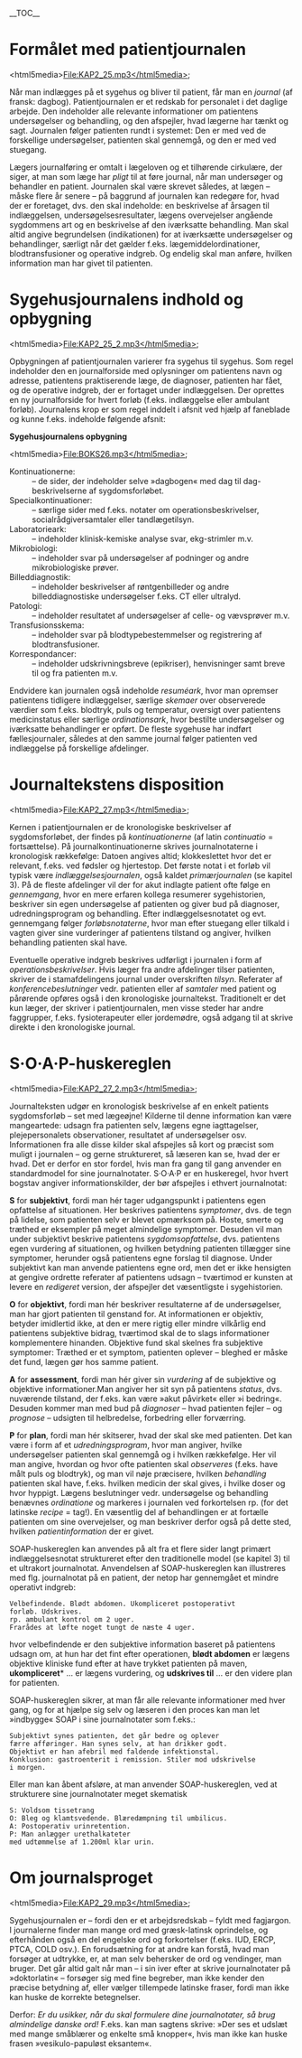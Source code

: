 __TOC__

= Formålet med patientjournalen =

&lt;html5media&gt;File:KAP2_25.mp3&lt;/html5media&gt;

Når man indlægges på et sygehus og bliver til patient, får man en ''journal'' (af fransk: dagbog). Patientjournalen er et redskab for personalet i det daglige arbejde. Den indeholder alle relevante informationer om patientens undersøgelser og behandling, og den afspejler, hvad lægerne har tænkt og sagt. Journalen følger patienten rundt i systemet: Den er med ved de forskellige undersøgelser, patienten skal gennemgå, og den er med ved stuegang.

Lægers journalføring er omtalt i lægeloven og et tilhørende cirkulære, der siger, at man som læge har ''pligt'' til at føre journal, når man undersøger og behandler en patient. Journalen skal være skrevet således, at lægen – måske flere år senere – på baggrund af journalen kan redegøre for, hvad der er foretaget, dvs. den skal indeholde: en beskrivelse af årsagen til indlæggelsen, undersøgelsesresultater, lægens overvejelser angående sygdommens art og en beskrivelse af den iværksatte behandling. Man skal altid angive begrundelsen (indikationen) for at iværksætte undersøgelser og behandlinger, særligt når det gælder f.eks. lægemiddelordinationer, blodtransfusioner og operative indgreb. Og endelig skal man anføre, hvilken information man har givet til patienten.

= Sygehusjournalens indhold og opbygning =

&lt;html5media&gt;File:KAP2_25_2.mp3&lt;/html5media&gt;

Opbygningen af patientjournalen varierer fra sygehus til sygehus. Som regel indeholder den en journalforside med oplysninger om patientens navn og adresse, patientens praktiserende læge, de diagnoser, patienten har fået, og de operative indgreb, der er fortaget under indlæggelsen. Der oprettes en ny journalforside for hvert forløb (f.eks. indlæggelse eller ambulant forløb). Journalens krop er som regel inddelt i afsnit ved hjælp af faneblade og kunne f.eks. indeholde følgende afsnit:

'''Sygehusjournalens opbygning'''

&lt;html5media&gt;File:BOKS26.mp3&lt;/html5media&gt;

; Kontinuationerne:
: – de sider, der indeholder selve »dagbogen« med dag til dag-beskrivelserne af sygdomsforløbet.
; Specialkontinuationer:
: – særlige sider med f.eks. notater om operationsbeskrivelser, socialrådgiversamtaler eller tandlægetilsyn.
; Laboratorieark:
: – indeholder klinisk-kemiske analyse svar, ekg-strimler m.v.
; Mikrobiologi:
: – indeholder svar på undersøgelser af podninger og andre mikrobiologiske prøver.
; Billeddiagnostik:
: – indeholder beskrivelser af røntgenbilleder og andre billeddiagnostiske undersøgelser f.eks. CT eller ultralyd.
; Patologi:
: – indeholder resultatet af undersøgelser af celle- og vævsprøver m.v.
; Transfusionsskema:
: – indeholder svar på blodtypebestemmelser og registrering af blodtransfusioner.
; Korrespondancer:
: – indeholder udskrivningsbreve (epikriser), henvisninger samt breve til og fra patienten m.v.

Endvidere kan journalen også indeholde ''resuméark'', hvor man opremser patientens tidligere indlæggelser, særlige ''skemaer'' over observerede værdier som f.eks. blodtryk, puls og temperatur, oversigt over patientens medicinstatus eller særlige ''ordinationsark'', hvor bestilte undersøgelser og iværksatte behandlinger er opført. De fleste sygehuse har indført fællesjournaler, således at den samme journal følger patienten ved indlæggelse på forskellige afdelinger.

= Journaltekstens disposition =

&lt;html5media&gt;File:KAP2_27.mp3&lt;/html5media&gt;

Kernen i patientjournalen er de kronologiske beskrivelser af sygdomsforløbet, der findes på ''kontinuationerne'' (af latin ''continuatio'' = fortsættelse). På journalkontinuationerne skrives journalnotaterne i kronologisk rækkefølge: Datoen angives altid; klokkeslettet hvor det er relevant, f.eks. ved fødsler og hjertestop. Det første notat i et forløb vil typisk være ''indlæggelsesjournalen'', også kaldet ''primærjournalen'' (se kapitel 3). På de fleste afdelinger vil der for akut indlagte patient ofte følge en ''gennemgang'', hvor en mere erfaren kollega resumerer sygehistorien, beskriver sin egen undersøgelse af patienten og giver bud på diagnoser, udredningsprogram og behandling. Efter indlæggelsesnotatet og evt. gennemgang følger ''forløbsnotaterne'', hvor man efter stuegang eller tilkald i vagten giver sine vurderinger af patientens tilstand og angiver, hvilken behandling patienten skal have.

Eventuelle operative indgreb beskrives udførligt i journalen i form af ''operationsbeskrivelser''. Hvis læger fra andre afdelinger tilser patienten, skriver de i stamafdelingens journal under overskriften ''tilsyn''. Referater af ''konferencebeslutninger'' vedr. patienten eller af ''samtaler'' med patient og pårørende opføres også i den kronologiske journaltekst. Traditionelt er det kun læger, der skriver i patientjournalen, men visse steder har andre faggrupper, f.eks. fysioterapeuter eller jordemødre, også adgang til at skrive direkte i den kronologiske journal.

= S·O·A·P-huskereglen =

&lt;html5media&gt;File:KAP2_27_2.mp3&lt;/html5media&gt;

Journalteksten udgør en kronologisk beskrivelse af en enkelt patients sygdomsforløb – set med lægeøjne! Kilderne til denne information kan være mangeartede: udsagn fra patienten selv, lægens egne iagttagelser, plejepersonalets observationer, resultatet af undersøgelser osv. Informationen fra alle disse kilder skal afspejles så kort og præcist som muligt i journalen – og gerne struktureret, så læseren kan se, hvad der er hvad. Det er derfor en stor fordel, hvis man fra gang til gang anvender en standardmodel for sine journalnotater. S·O·A·P er en huskeregel, hvor hvert bogstav angiver informationskilder, der bør afspejles i ethvert journalnotat:

'''S''' for '''subjektivt''', fordi man hér tager udgangspunkt i patientens egen opfattelse af situationen. Her beskrives patientens ''symptomer'', dvs. de tegn på lidelse, som patienten selv er blevet opmærksom på. Hoste, smerte og træthed er eksempler på meget almindelige symptomer. Desuden vil man under subjektivt beskrive patientens ''sygdomsopfattelse'', dvs. patientens egen vurdering af situationen, og hvilken betydning patienten tillægger sine symptomer, herunder også patientens egne forslag til diagnose. Under subjektivt kan man anvende patientens egne ord, men det er ikke hensigten at gengive ordrette referater af patientens udsagn – tværtimod er kunsten at levere en ''redigeret'' version, der afspejler det væsentligste i sygehistorien.

'''O''' for '''objektivt''', fordi man hér beskriver resultaterne af de undersøgelser, man har gjort patienten til genstand for. At informationen er objektiv, betyder imidlertid ikke, at den er mere rigtig eller mindre vilkårlig end patientens subjektive bidrag, tværtimod skal de to slags informationer komplementere hinanden. Objektive fund skal skelnes fra subjektive symptomer: Træthed er et symptom, patienten oplever – bleghed er måske det fund, lægen gør hos samme patient.

'''A''' for '''assessment''', fordi man hér giver sin ''vurdering'' af de subjektive og objektive informationer.Man angiver her sit syn på patientens ''status'', dvs. nuværende tilstand, der f.eks. kan være »akut påvirket« eller »i bedring«. Desuden kommer man med bud på ''diagnoser'' – hvad patienten fejler – og ''prognose'' – udsigten til helbredelse, forbedring eller forværring.

'''P''' for '''plan''', fordi man hér skitserer, hvad der skal ske med patienten. Det kan være i form af et ''udredningsprogram'', hvor man angiver, hvilke undersøgelser patienten skal gennemgå og i hvilken rækkefølge. Her vil man angive, hvordan og hvor ofte patienten skal ''observeres'' (f.eks. have målt puls og blodtryk), og man vil nøje præcisere, hvilken ''behandling'' patienten skal have, f.eks. hvilken medicin der skal gives, i hvilke doser og hvor hyppigt. Lægens beslutninger vedr. undersøgelse og behandling benævnes ''ordinatione'' og markeres i journalen ved forkortelsen rp. (for det latinske ''recipe'' = tag!). En væsentlig del af behandlingen er at fortælle patienten om sine overvejelser, og man beskriver derfor også på dette sted, hvilken ''patientinformation'' der er givet.

SOAP-huskereglen kan anvendes på alt fra et flere sider langt primært indlæggelsesnotat struktureret efter den traditionelle model (se kapitel 3) til et ultrakort journalnotat. Anvendelsen af SOAP-huskereglen kan illustreres med flg. journalnotat på en patient, der netop har gennemgået et mindre operativt indgreb:

<pre>Velbefindende. Blødt abdomen. Ukompliceret postoperativt
forløb. Udskrives.
rp. ambulant kontrol om 2 uger.
Frarådes at løfte noget tungt de næste 4 uger.</pre>
hvor velbefindende er den subjektive information baseret på patientens udsagn om, at hun har det fint efter operationen, '''blødt abdomen''' er lægens objektive kliniske fund efter at have trykket patienten på maven, '''ukompliceret'''* ... er lægens vurdering, og '''udskrives til''' ... er den videre plan for patienten.

SOAP-huskereglen sikrer, at man får alle relevante informationer med hver gang, og for at hjælpe sig selv og læseren i den proces kan man let »indbygge« SOAP i sine journalnotater som f.eks.:

<pre>Subjektivt synes patienten, det går bedre og oplever
færre afføringer. Han synes selv, at han drikker godt.
Objektivt er han afebril med faldende infektionstal.
Konklusion: gastroenterit i remission. Stiler mod udskrivelse
i morgen.</pre>
Eller man kan åbent afsløre, at man anvender SOAP-huskereglen, ved at strukturere sine journalnotater meget skematisk

<pre>S: Voldsom tissetrang
O: Bleg og klamtsvedende. Blæredæmpning til umbilicus.
A: Postoperativ urinretention.
P: Man anlægger urethalkateter
med udtømmelse af 1.200ml klar urin.</pre>
= Om journalsproget =

&lt;html5media&gt;File:KAP2_29.mp3&lt;/html5media&gt;

Sygehusjournalen er – fordi den er et arbejdsredskab – fyldt med fagjargon. I journalerne finder man mange ord med græsk-latinsk oprindelse, og efterhånden også en del engelske ord og forkortelser (f.eks. IUD, ERCP, PTCA, COLD osv.). En forudsætning for at andre kan forstå, hvad man forsøger at udtrykke, er, at man selv behersker de ord og vendinger, man bruger. Det går altid galt når man – i sin iver efter at skrive journalnotater på »doktorlatin« – forsøger sig med fine begreber, man ikke kender den præcise betydning af, eller vælger tillempede latinske fraser, fordi man ikke kan huske de korrekte betegnelser.

Derfor: ''Er du usikker, når du skal formulere dine journalnotater, så brug almindelige danske ord!'' F.eks. kan man sagtens skrive: »Der ses et udslæt med mange småblærer og enkelte små knopper«, hvis man ikke kan huske frasen »vesikulo-papuløst eksantem«.
